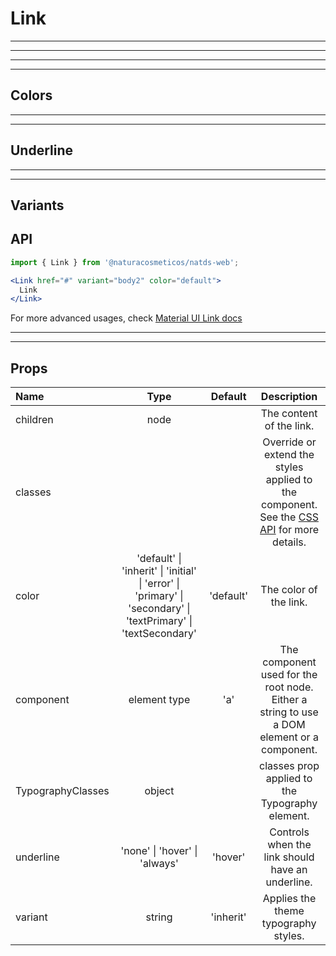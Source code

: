 
# Link

---

---

---

---

## Colors

<Provider theme={themes.natura.light}>
  <ComponentWithLabel componentList={colors} />
</Provider>

---

---

## Underline

<Provider theme={themes.natura.light}>
  <ComponentWithLabel componentList={underlines} />
</Provider>

---

---

## Variants

<Provider theme={themes.natura.light}>
  <ComponentWithLabel componentList={variants} />
</Provider>


## API

```jsx highlight-line="2"
import { Link } from '@naturacosmeticos/natds-web';

<Link href="#" variant="body2" color="default">
  Link
</Link>
```

For more advanced usages, check [Material UI Link docs](https://material-ui.com/components/links/)

---

---

## Props

| Name              | Type                                                                                                           |  Default  | Description                                                                                                                                     |
| :---------------- | :------------------------------------------------------------------------------------------------------------: | :-------: | :---------------------------------------------------------------------------------------------------------------------------------------------: |
| children          | node                                                                                                           |           | The content of the link.                                                                                                                        |
| classes           |                                                                                                                |           | Override or extend the styles applied to the component. See the [CSS API](https://material-ui.com/api/link/#css) for more details.              |
| color             | 'default' \| 'inherit' \| 'initial' \| 'error' \| 'primary' \| 'secondary' \| 'textPrimary' \| 'textSecondary' | 'default' | The color of the link.                                                                                                                          |
| component         | element type                                                                                                   | 'a'       | The component used for the root node. Either a string to use a DOM element or a component.                                                      |
| TypographyClasses | object                                                                                                         |           | classes prop applied to the Typography element.                                                                                                 |
| underline         | 'none' \| 'hover' \| 'always'                                                                                  | 'hover'   | Controls when the link should have an underline.                                                                                                |
| variant           | string                                                                                                         | 'inherit' | Applies the theme typography styles.                                                                                                            |
